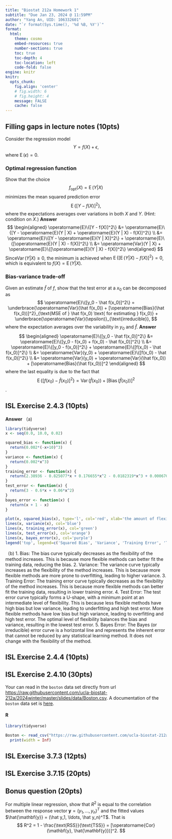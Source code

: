```yaml
---
title: "Biostat 212a Homework 1"
subtitle: "Due Jan 23, 2024 @ 11:59PM"
author: "Yang An, UID: 106332601"
date: "`r format(Sys.time(), '%d %B, %Y')`"
format:
  html:
    theme: cosmo
    embed-resources: true
    number-sections: true
    toc: true
    toc-depth: 4
    toc-location: left
    code-fold: false
engine: knitr
knitr:
  opts_chunk: 
    fig.align: 'center'
    # fig.width: 6
    # fig.height: 4
    message: FALSE
    cache: false
---
```


## Filling gaps in lecture notes (10pts)

Consider the regression model
$$
Y = f(X) + \epsilon,
$$
where $\operatorname{E}(\epsilon) = 0$. 

### Optimal regression function

Show that the choice
$$
f_{\text{opt}}(X) = \operatorname{E}(Y | X)
$$
minimizes the mean squared prediction error
$$
\operatorname{E}\{[Y - f(X)]^2\},
$$
where the expectations averages over variations in both $X$ and $Y$. (Hint: condition on $X$.)
**Answer** 
$$ \begin{aligned} \operatorname{E}\{[Y - f(X)]^2\} &= \operatorname{E}\{[Y - \operatorname{E}(Y | X) + \operatorname{E}(Y | X) - f(X)]^2\} \\ &= \operatorname{E}\{[Y - \operatorname{E}(Y | X)]^2\} + \operatorname{E}\{[\operatorname{E}(Y | X) - f(X)]^2\} \\ &= \operatorname{Var}(Y | X) + \operatorname{E}\{[\operatorname{E}(Y | X) - f(X)]^2\} \end{aligned} $$
Since$\operatorname{Var}(Y | X) \geq 0$, the minimum is achieved when $\operatorname{E}\{[\operatorname{E}(Y | X) - f(X)]^2\} = 0$, which is equivalent to $f(X) = \operatorname{E}(Y | X)$. 


### Bias-variance trade-off

Given an estimate $\hat f$ of $f$, show that the test error at a $x_0$ can be decomposed as
$$
\operatorname{E}\{[y_0 - \hat f(x_0)]^2\} = \underbrace{\operatorname{Var}(\hat f(x_0)) + [\operatorname{Bias}(\hat f(x_0))]^2}_{\text{MSE of } \hat f(x_0) \text{ for estimating } f(x_0)} + \underbrace{\operatorname{Var}(\epsilon)}_{\text{irreducible}},
$$
where the expectation averages over the variability in $y_0$ and $\hat f$.
**Answer** 
$$ \begin{aligned} \operatorname{E}\{[y_0 - \hat f(x_0)]^2\} &= \operatorname{E}\{[y_0 - f(x_0) + f(x_0) - \hat f(x_0)]^2\} \\ &= \operatorname{E}\{[y_0 - f(x_0)]^2\} + \operatorname{E}\{[f(x_0) - \hat f(x_0)]^2\} \\ &= \operatorname{Var}(y_0) + \operatorname{E}\{[f(x_0) - \hat f(x_0)]^2\} \\ &= \operatorname{Var}(y_0) + \operatorname{Var}(\hat f(x_0)) + [\operatorname{Bias}(\hat f(x_0))]^2 \end{aligned} $$
where the last equality is due to the fact that
$$\operatorname{E}\{[f(x_0) - \hat f(x_0)]^2\} = \operatorname{Var}(\hat f(x_0)) + [\operatorname{Bias}(\hat f(x_0))]^2$$. 



## ISL Exercise 2.4.3 (10pts)

**Answer** 
（a)

```r
library(tidyverse)
x <- seq(0.0, 10.0, 0.02)

squared_bias <- function(x) {
  return(0.002*(-x+10)^3)
}
variance <- function(x) {
  return(0.002*x^3)
}
training_error <- function(x) {
  return(2.38936 - 0.825077*x + 0.176655*x^2 - 0.0182319*x^3 + 0.00067091*x^4)
}
test_error <- function(x) {
  return(3 - 0.6*x + 0.06*x^2)
}
bayes_error <- function(x) {
  return(x + 1 - x)
}

plot(x, squared_bias(x), type='l', col='red', xlab='the amount of flexibility', ylab='values', ylim=c(0, 4), main='Bias-Variance Tradeoff')
lines(x, variance(x), col='blue')
lines(x, training_error(x), col='green')
lines(x, test_error(x), col='orange')
lines(x, bayes_error(x), col='purple')
legend('top', legend=c('Squared Bias', 'Variance', 'Training Error', 'Test Error', 'Bayes Error'), col=c('red', 'blue', 'green', 'orange', 'purple'), lty=1, cex=0.5)

```


（b) 
1. Bias: The bias curve typically decreases as the flexibility of the method increases. This is because more flexible methods can better fit the training data, reducing the bias.
2. Variance: The variance curve typically increases as the flexibility of the method increases. This is because more flexible methods are more prone to overfitting, leading to higher variance.
3. Training Error: The training error curve typically decreases as the flexibility of the method increases. This is because more flexible methods can better fit the training data, resulting in lower training error.
4. Test Error: The test error curve typically forms a U-shape, with a minimum point at an intermediate level of flexibility. This is because less flexible methods have high bias but low variance, leading to underfitting and high test error. More flexible methods have low bias but high variance, leading to overfitting and high test error. The optimal level of flexibility balances the bias and variance, resulting in the lowest test error.
5. Bayes Error: The Bayes (or irreducible) error curve is a horizontal line and represents the inherent error that cannot be reduced by any statistical learning method. It does not change with the flexibility of the method.

## ISL Exercise 2.4.4 (10pts)



## ISL Exercise 2.4.10 (30pts)

Your can read in the `boston` data set directly from url <https://raw.githubusercontent.com/ucla-biostat-212a/2024winter/master/slides/data/Boston.csv>. A documentation of the `boston` data set is [here](https://www.rdocumentation.org/packages/ISLR2/versions/1.3-2/topics/Boston).

::: {.panel-tabset}

#### R

```r
library(tidyverse)

Boston <- read_csv("https://raw.githubusercontent.com/ucla-biostat-212a/2024winter/master/slides/data/Boston.csv", col_select = -1) %>% 
  print(width = Inf)
```



:::

## ISL Exercise 3.7.3 (12pts)

## ISL Exercise 3.7.15 (20pts)

## Bonus question (20pts)

For multiple linear regression, show that $R^2$ is equal to the correlation between the response vector $\mathbf{y} = (y_1, \ldots, y_n)^T$ and the fitted values $\hat{\mathbf{y}} = (\hat y_1, \ldots, \hat y_n)^T$. That is
$$
R^2 = 1 - \frac{\text{RSS}}{\text{TSS}} = [\operatorname{Cor}(\mathbf{y}, \hat{\mathbf{y}})]^2.
$$


